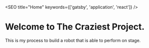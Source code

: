 
<SEO title="Home" keywords={['gatsby', 'application', 'react']} />

# Welcome to The Craziest Project.

This is my process to build a robot that is able to perform on stage.

<div style={{ maxWidth: '300px', marginBottom: '1.45rem' }}>
  <Image />
</div>
